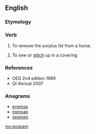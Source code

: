 ==English==

===Etymology===
{{prefix|en|seam}}

===Verb===
{{en-verb}}

# {{obsolete}} To remove the surplus fat from a horse.
# {{obsolete}} To sew or [[stitch]] up in a covering

===References===
* OED 2nd edition 1989
* QI Annual 2007

===Anagrams===
* [[enemas#English|enemas]]
* [[mensae#English|mensae]]
* [[seamen#English|seamen]]

[[my:enseam]]